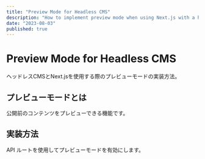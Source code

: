 ```yaml
---
title: "Preview Mode for Headless CMS"
description: "How to implement preview mode when using Next.js with a headless CMS."
date: "2023-08-03"
published: true
---
```


# Preview Mode for Headless CMS

ヘッドレスCMSとNext.jsを使用する際のプレビューモードの実装方法。

## プレビューモードとは

公開前のコンテンツをプレビューできる機能です。

## 実装方法

API ルートを使用してプレビューモードを有効にします。